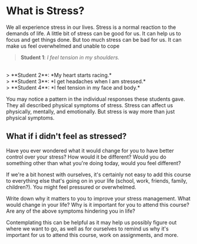 
# What is Stress?
We all experience stress in our lives. Stress is a normal reaction to the demands of life. A little bit of stress can be good for us. It can help us to focus and get things done. But too much stress can be bad for us. It can make us feel overwhelmed and unable to cope
<br />
> **Student 1**: *I feel tension in my shoulders.*
<br />
> **Student 2**: *My heart starts racing.*
<br />
> **Student 3**: *I get headaches when I am stressed.*
<br />
> **Student 4**: *I feel tension in my face and body.*

<br />

You may notice a pattern in the individual responses these students gave. They all described physical symptoms of stress. Stress can affect us physically, mentally, and emotionally. But stress is way more than just physical symptoms.

## What if i didn't feel as stressed?

Have you ever wondered what it would change for you to have better control over your stress? How would it be different? Would you do something other than what you're doing today, would you feel different?

If we're a bit honest with ourselves, it's certainly not easy to add this course to everything else that's going on in your life (school, work, friends, family, children?). You might feel pressured or overwhelmed.

Write down why it matters to you to improve your stress management. What would change in your life? Why is it important for you to attend this course? Are any of the above symptoms hindering you in life?

Contemplating this can be helpful as it may help us possibly figure out where we want to go, as well as for ourselves to remind us why it's important for us to attend this course, work on assignments, and more.

<UnitNavButtons prevUrl="/courses/1/welcome" />
